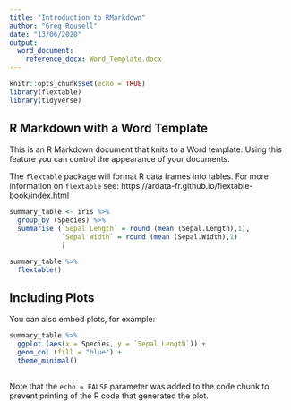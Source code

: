 ```yaml
---
title: "Introduction to RMarkdown"
author: "Greg Rousell"
date: "13/06/2020"
output: 
  word_document:
    reference_docx: Word_Template.docx
---
```


```r
knitr::opts_chunk$set(echo = TRUE)
library(flextable)
library(tidyverse)
```

## R Markdown with a Word Template

This is an R Markdown document that knits to a Word template. Using this feature you can control the appearance of your documents. 

The `flextable` package will format R data frames into tables. For more information on `flextable` see: https://ardata-fr.github.io/flextable-book/index.html

```r

summary_table <- iris %>% 
  group_by (Species) %>% 
  summarise (`Sepal Length` = round (mean (Sepal.Length),1),
             `Sepal Width` = round (mean (Sepal.Width),1)
             ) 

summary_table %>% 
  flextable()
```



## Including Plots

You can also embed plots, for example:

```r
summary_table %>% 
  ggplot (aes(x = Species, y = `Sepal Length`)) + 
  geom_col (fill = "blue") + 
  theme_minimal()
  
```

Note that the `echo = FALSE` parameter was added to the code chunk to prevent printing of the R code that generated the plot.
